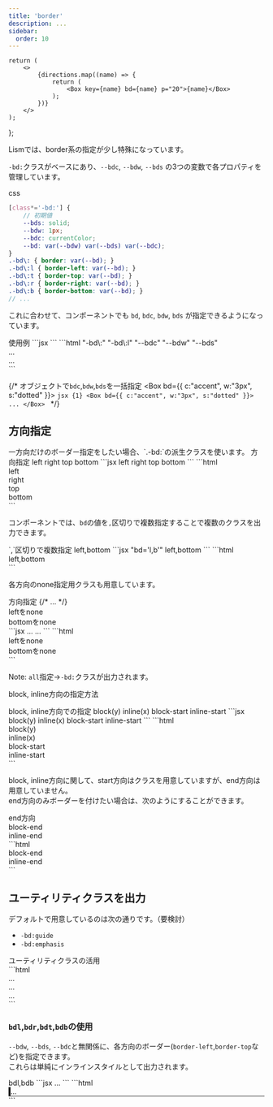 ```yaml
---
title: 'border'
description: ...
sidebar: 
  order: 10
---
```



	return (
		<>
			{directions.map((name) => {
				return (
					<Box key={name} bd={name} p="20">{name}</Box>
				);
			})}
		</>
	);
};


Lismでは、border系の指定が少し特殊になっています。

`-bd:`クラスがベースにあり、`--bdc`, `--bdw`, `--bds` の3つの変数で各プロパティを管理しています。

<PreviewTitle>css</PreviewTitle>
```scss
[class*='-bd:'] {
	// 初期値
	--bds: solid;
	--bdw: 1px;
	--bdc: currentColor;
	--bd: var(--bdw) var(--bds) var(--bdc);
}
.-bd\: { border: var(--bd); }
.-bd\:l { border-left: var(--bd); }
.-bd\:t { border-top: var(--bd); }
.-bd\:r { border-right: var(--bd); }
.-bd\:b { border-bottom: var(--bd); }
// ...
```

これに合わせて、コンポーネントでも `bd`, `bdc`, `bdw`, `bds` が指定できるようになっています。

<Preview>
	<PreviewTitle>使用例</PreviewTitle>
	<PreviewArea p='30'>
		<Box bd bdc='red' bds='dashed' p='20'>
			<DammyText length='s'/>
		</Box>
		<Box bd='l' bdc='blue' bdw='0.4em' p='20'>
			<DammyText length='s'/>
		</Box>
	</PreviewArea>
	<PreviewCode label='Component' slot='tab'>
		```jsx
		<Box bd bdc='red' bds='dashed' p='20'>
			<DammyText length='s'/>
		</Box>
		<Box bd='l' bdc='blue' bdw='0.4em' p='20'>
			<DammyText length='s'/>
		</Box>
		```
	</PreviewCode>
	<PreviewCode label='HTML' slot='tab'>
		```html "-bd\:" "-bd\:l" "--bdc" "--bdw" "--bds"
		<div class="l--box -p:20 -bd:" style="--bdc:var(--red);--bds:dashed">
			...
		</div>
		<div class="l--box -p:20 -bd:l" style="--bdc:var(--blue);--bdw:0.4em;">
			...
		</div>
		```
	</PreviewCode>
</Preview>


{/* <Preview>
	<PreviewTitle>オブジェクトで`bdc`,`bdw`,`bds`を一括指定</PreviewTitle>
	<PreviewArea resize p={20}>
		<Box bd={{ c:"accent", w:"3px", s:"dotted" }}>
			<DammyText p={20}/>
		</Box>
	</PreviewArea>
	<PreviewCode>
	```jsx {1}
	<Box bd={{ c:"accent", w:"3px", s:"dotted" }}>
		...
	</Box>
	```
	</PreviewCode>
</Preview> */}



## 方向指定


<Callout type='info'>
一方向だけのボーダー指定をしたい場合、`.-bd:`の派生クラスを使います。
</Callout>


<Preview>
	<PreviewTitle>方向指定</PreviewTitle>
	<PreviewArea p='30'>
		<Box bd='l' px='10'>left</Box>
		<Box bd='r' px='10'>right</Box>
		<Box bd='t' p='10'>top</Box>
		<Box bd='b' p='10'>bottom</Box>
	</PreviewArea>
	<PreviewCode label='Component' slot='tab'>
		```jsx
		<Box bd='l' px='10'>left</Box>
		<Box bd='r' px='10'>right</Box>
		<Box bd='t' p='10'>top</Box>
		<Box bd='b' p='10'>bottom</Box>
		```
	</PreviewCode>
	<PreviewCode label='HTML' slot='tab'>
		```html
		<div class='-bd:l -px:10'>left</div>
		<div class='-bd:r -px:10'>right</div>
		<div class='-bd:t -p:10'>top</div>
		<div class='-bd:b -p:10'>bottom</div>
		```
	</PreviewCode>
</Preview>

コンポーネントでは、`bd`の値を`,`区切りで複数指定することで複数のクラスを出力できます。

<Preview>
	<PreviewTitle>`,`区切りで複数指定</PreviewTitle>
	<PreviewArea resize p={20}>
		<Box bd='l,b' p='10'>left,bottom</Box>
	</PreviewArea>
	<PreviewCode label='Component' slot='tab'>
		```jsx "bd='l,b'"
		<Box bd='l,b' p='10'>left,bottom</Box>
		```
	</PreviewCode>
	<PreviewCode label='HTML' slot='tab'>
		```html
		<div class='-bd:l -bd:b -p:10'>left,bottom</div>
		```
	</PreviewCode>
</Preview>

<Spacer h='10' />

各方向のnone指定用クラスも用意しています。

<Preview>
	<PreviewTitle>方向指定</PreviewTitle>
	<PreviewArea p='30'>
		{/* <Box bd='all, l:n' p='10'>...</Box> */}
		<div class='-bd: -bd:l:n -p:10'>leftをnone</div>
		<Divider mx='a' w='5rem' bdw='4px' bds='dotted' />
		<div class='-bd: -bd:b:n -p:10'>bottomをnone</div>
	</PreviewArea>
	<PreviewCode label='Component' slot='tab'>
		```jsx
		<Box bd='all,l:n' p='10'>...</Box>
		<Box bd='all,b:n' p='10'>...</Box>
		```
	</PreviewCode>
	<PreviewCode label='HTML' slot='tab'>
		```html
		<div class='-bd: -bd:l:n -p:10'>leftをnone</div>
		<div class='-bd: -bd:b:n -p:10'>bottomをnone</div>
		```
	</PreviewCode>
</Preview>

<HelpText>Note: `all`指定→`-bd:`クラスが出力されます。</HelpText>

<Spacer h='10' />

block, inline方向の指定方法

<Preview>
	<PreviewTitle>block, inline方向での指定</PreviewTitle>
	<PreviewArea p='30'>
		<Box bd='y' p='10'>block(y)</Box>
		<Divider mx='a' w='5rem' bdw='4px' bds='dotted' />
		<Box bd='x' p='10'>inline(x)</Box>
		<Divider mx='a' w='5rem' bdw='4px' bds='dotted' />
		<Box bd='bs' p='10'>block-start</Box>
		<Divider mx='a' w='5rem' bdw='4px' bds='dotted' />
		<Box bd='is' p='10'>inline-start</Box>
	</PreviewArea>
	<PreviewCode label='Component' slot='tab'>
		```jsx
		<Box bd='y' p='10'>block(y)</Box>
		<Box bd='x' p='10'>inline(x)</Box>
		<Box bd='bs' p='10'>block-start</Box>
		<Box bd='is' p='10'>inline-start</Box>
		```
	</PreviewCode>
	<PreviewCode label='HTML' slot='tab'>
		```html
		<div class='-bd:y -p:10'>block(y)</div>
		<div class='-bd:x -p:10'>inline(x)</div>
		<div class='-bd:bs -p:10'>block-start</div>
		<div class='-bd:is -p:10'>inline-start</div>
		```
	</PreviewCode>
</Preview>

block, inline方向に関して、start方向はクラスを用意していますが、end方向は用意していません。  
end方向のみボーダーを付けたい場合は、次のようにすることができます。

<Preview>
	<PreviewTitle>end方向</PreviewTitle>
	<PreviewArea p='30'>
		<div class='-bd:y -bd:bs:n -p:10'>block-end</div>
		<Divider mx='a' w='5rem' bdw='4px' bds='dotted' />
		<div class='-bd:x -bd:is:n -p:10'>inline-end</div>
	</PreviewArea>
	<PreviewCode>
		```html
		<div class='-bd:y -bd:bs:n -p:10'>block-end</div>
		<div class='-bd:x -bd:is:n -p:10'>inline-end</div>
		```
	</PreviewCode>
</Preview>



## ユーティリティクラスを出力

デフォルトで用意しているのは次の通りです。（要検討）

- `-bd:guide`
- `-bd:emphasis`


<Preview>
	<PreviewTitle>ユーティリティクラスの活用</PreviewTitle>
	<PreviewArea p='30'>
		<div class='-bd:guide -p:10'>
			<DammyText length='s'/>
		</div>
		<div class='-bd:emphasis -p:10'>
			<DammyText length='s'/>
		</div>
		<div class='-bd:emphasis -p:10' style='--bdc:#39bae0'>
			<DammyText length='s'/>
		</div>
	</PreviewArea>
	<PreviewCode>
	```html
	<div class='-bd:guide -p:10'>...</div>
	<div class='-bd:emphasis -p:10'>...</div>
	<div class='-bd:emphasis -p:10' style='--bdc:#39bae0'>...</div>
	```
	</PreviewCode>
</Preview>



### `bdl`,`bdr`,`bdt`,`bdb`の使用

`--bdw`, `--bds`, `--bdc`と無関係に、各方向のボーダー(`border-left`,`border-top`など)を指定できます。  
これらは単純にインラインスタイルとして出力されます。

<Preview>
	<PreviewTitle>bdl,bdb</PreviewTitle>
	<PreviewArea resize p={20}>
		<Box bdl="solid 4px" bdb="solid 1px">
			<DammyText p={20} lh='xs'/>
		</Box>
	</PreviewArea>
	<PreviewCode label='Component' slot='tab'>
		```jsx
		<Box bdl="solid 4px" bdb="solid 1px">
			...
		</Box>
		```
	</PreviewCode>
	<PreviewCode label='HTML' slot='tab'>
		```html
		<div class="l--box" style="border-left:solid 4px;border-bottom:solid 1px">
			...
		</div>
		```
	</PreviewCode>
</Preview>
